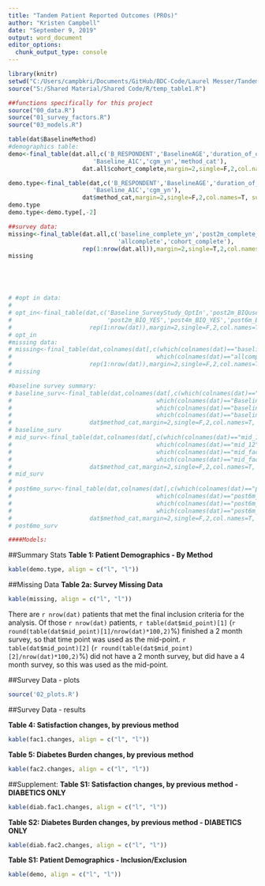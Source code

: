 ```yaml
---
title: "Tandem Patient Reported Outcomes (PROs)"
author: "Kristen Campbell"
date: "September 9, 2019"
output: word_document
editor_options: 
  chunk_output_type: console
---
```


```r
library(knitr)
setwd("C:/Users/campbkri/Documents/GitHub/BDC-Code/Laurel Messer/Tandem/Code")
source("S:/Shared Material/Shared Code/R/temp_table1.R")

##functions specifically for this project
source("00_data.R")
source("01_survey_factors.R")
source("03_models.R")

table(dat$BaselineMethod)
#demographics table:
demo<-final_table(dat.all,c('B_RESPONDENT','BaselineAGE','duration_of_diabetes_at_baseline_years',
                        'Baseline_A1C','cgm_yn','method_cat'),
                     dat.all$cohort_complete,margin=2,single=F,2,col.names=T, summary.stat='mean')

demo.type<-final_table(dat,c('B_RESPONDENT','BaselineAGE','duration_of_diabetes_at_baseline_years',
                        'Baseline_A1C','cgm_yn'),
                     dat$method_cat,margin=2,single=F,2,col.names=T, summary.stat='mean')
demo.type
demo.type<-demo.type[,-2]

##survey data:
missing<-final_table(dat.all,c('baseline_complete_yn','post2m_complete_yn', 'post4m_complete_yn','post6m_complete_yn',
                               'allcomplete','cohort_complete'),
                     rep(1:nrow(dat.all)),margin=2,single=T,2,col.names=T, summary.stat='median')
missing





# #opt in data:
# 
# opt_in<-final_table(dat,c('Baseline_SurveyStudy_OptIn','post2m_BIQuse','post4m_BIQuse','post6m_BIQuse',
#                           'post2m_BIQ_YES','post4m_BIQ_YES','post6m_BIQ_YES'),
#                      rep(1:nrow(dat)),margin=2,single=F,2,col.names=T, summary.stat='median')
# opt_in
#missing data:
# missing<-final_table(dat,colnames(dat[,c(which(colnames(dat)=="baseline_num_complete"):
#                                         which(colnames(dat)=="allcomplete"))]),
#                      rep(1:nrow(dat)),margin=2,single=F,2,col.names=T, summary.stat='median')
# missing

#baseline survey summary:
# baseline_surv<-final_table(dat,colnames(dat[,c(which(colnames(dat)=="Baseline_1"):
#                                         which(colnames(dat)=="Baseline_12"),
#                                         which(colnames(dat)=="baseline_factor1"),
#                                         which(colnames(dat)=="baseline_factor2"))]),
#                      dat$method_cat,margin=2,single=F,2,col.names=T, summary.stat='median')
# baseline_surv
# mid_surv<-final_table(dat,colnames(dat[,c(which(colnames(dat)=="mid_1"):
#                                         which(colnames(dat)=="mid_12"),
#                                         which(colnames(dat)=="mid_factor1"),
#                                         which(colnames(dat)=="mid_factor2"))]),
#                      dat$method_cat,margin=2,single=F,2,col.names=T, summary.stat='median')
# mid_surv
# 
# post6mo_surv<-final_table(dat,colnames(dat[,c(which(colnames(dat)=="post6m_1"):
#                                         which(colnames(dat)=="post6m_12"),
#                                         which(colnames(dat)=="post6m_factor1"),
#                                         which(colnames(dat)=="post6m_factor2"))]),
#                      dat$method_cat,margin=2,single=F,2,col.names=T, summary.stat='median')
# post6mo_surv

####Models:

```


##Summary Stats
**Table 1: Patient Demographics - By Method**
```r
kable(demo.type, align = c("l", "l"))
```

##Missing Data
**Table 2a: Survey Missing Data**
```r
kable(missing, align = c("l", "l"))
```

There are `r nrow(dat)` patients that met the final inclusion criteria for the analysis. Of those `r nrow(dat)` patients, `r table(dat$mid_point)[1]` (`r round(table(dat$mid_point)[1]/nrow(dat)*100,2)`%) finished a 2 month survey, so that time point was used as the mid-point.  `r table(dat$mid_point)[2]` (`r round(table(dat$mid_point)[2]/nrow(dat)*100,2)`%) did not have a 2 month survey, but did have a 4 month survey, so this was used as the mid-point.

##Survey Data - plots
```r
source('02_plots.R')
```
##Survey Data - results

**Table 4: Satisfaction changes, by previous method**
```r
kable(fac1.changes, align = c("l", "l"))
```

**Table 5: Diabetes Burden changes, by previous method**
```r
kable(fac2.changes, align = c("l", "l"))
```

##Supplement:
**Table S1: Satisfaction changes, by previous method - DIABETICS ONLY**
```r
kable(diab.fac1.changes, align = c("l", "l"))
```

**Table S2: Diabetes Burden changes, by previous method - DIABETICS ONLY**
```r
kable(diab.fac2.changes, align = c("l", "l"))
```

**Table S1: Patient Demographics - Inclusion/Exclusion**
```r
kable(demo, align = c("l", "l"))
```
